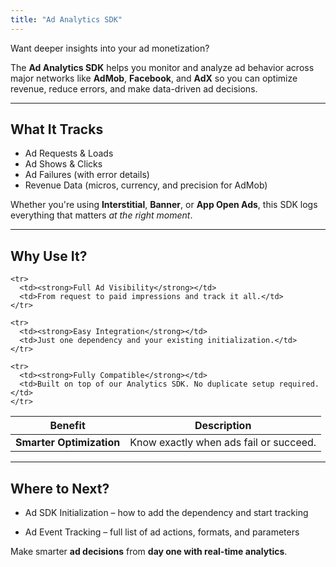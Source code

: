 ```yaml
---
title: "Ad Analytics SDK"
---
```


Want deeper insights into your ad monetization?

The **Ad Analytics SDK** helps you monitor and analyze ad behavior across major networks like **AdMob**, **Facebook**, and **AdX**   so you can optimize revenue, reduce errors, and make data-driven ad decisions.

---

## What It Tracks

- Ad Requests & Loads
- Ad Shows & Clicks
- Ad Failures (with error details)
- Revenue Data (micros, currency, and precision for AdMob)

Whether you're using **Interstitial**, **Banner**, or **App Open Ads**, this SDK logs everything that matters *at the right moment*.

---

## Why Use It?

<table class="ad-table">
  <thead>
    <tr>
      <th>Benefit</th>
      <th>Description</th>
    </tr>
  </thead>
  <tbody>
    <tr>
      <td><strong>Smarter Optimization</strong></td>
      <td>Know exactly when ads fail or succeed.</td>
    </tr>
  
    <tr>
      <td><strong>Full Ad Visibility</strong></td>
      <td>From request to paid impressions and track it all.</td>
    </tr>
  
    <tr>
      <td><strong>Easy Integration</strong></td>
      <td>Just one dependency and your existing initialization.</td>
    </tr>
  
    <tr>
      <td><strong>Fully Compatible</strong></td>
      <td>Built on top of our Analytics SDK. No duplicate setup required.</td>
    </tr>
  
  </tbody>
</table>

---

## Where to Next?

- Ad SDK Initialization – how to add the dependency and start tracking

- Ad Event Tracking – full list of ad actions, formats, and parameters

Make smarter **ad decisions** from **day one with real-time analytics**.